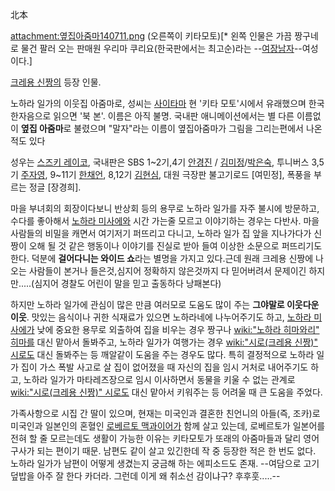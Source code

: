 北本

attachment:옆집아줌마140711.png
(오른쪽이 키타모토)[* 왼쪽 인물은 가끔 짱구네로 물건 팔러 오는 판매원 우리마 쿠리요(한국판에서는 최고순)라는 --[[여장남자]]--여성이다.]

[[크레용 신짱]]의 등장 인물. 

노하라 일가의 이웃집 아줌마로, 성씨는 [[사이타마]] 현 '키타 모토'시에서 유래했으며 한국 한자음으로 읽으면 '북 본'. 이름은 아직 불명. 국내판 애니메이션에서는 별 다른 이름없이 '''옆집 아줌마'''로 불렸으며 "말자"라는 이름이 옆집아줌마가 그림을 그리는편에서 나온적도 있다

성우는 [[스즈키 레이코]], 국내판은 SBS 1~2기,4기 [[안경진]] / [[김미정]]/[[박은숙]], 투니버스 3,5기 [[주자영]], 9~11기 [[한채언]], 8,12기 [[김현심]], 대원 극장판 불고기로드 [여민정], 폭풍을 부르는 정글 [장경희].

마을 부녀회의 회장이다보니 반상회 등의 용무로 노하라 일가를 자주 불시에 방문하고, 수다를 좋아해서 [[노하라 미사에]]와 시간 가는줄 모르고 이야기하는 경우는 다반사. 마을 사람들의 비밀을 캐면서 여기저기 퍼뜨리고 다니고, 노하라 일가 집 앞을 지나가다가 신짱이 오해 될 것 같은 행동이나 이야기를 진실로 받아 들여 이상한 소문으로 퍼뜨리기도 한다. 덕분에 '''걸어다니는 와이드 쇼'''라는 별명을 가지고 있다.근데 원래 크레용 신짱에 나오는 사람들이 본거나 들은것,심지어 정확하지 않은것까지 다 믿어버려서 문제이긴 하지만.....(심지어 경찰도 어린이 말을 믿고 출동하다 낭패본다)

하지만 노하라 일가에 관심이 많은 만큼 여러모로 도움도 많이 주는 '''그야말로 이웃다운 이웃'''. 맛있는 음식이나 귀한 식재료가 있으면 노하라네에 나누어주기도 하고, [[노하라 미사에]]가 낮에 중요한 용무로 외출하여 집을 비우는 경우 짱구나 [[wiki:"노하라 히마와리" 히마]]를 대신 맡아서 돌봐주고, 노하라 일가가 여행가는 경우 [[wiki:"시로(크레용 신짱)" 시로]]도 대신 돌봐주는 등 깨알같이 도움을 주는 경우도 많다. 특히 결정적으로 노하라 일가 집이 가스 폭발 사고로 살 집이 없어졌을 때 자신의 집을 임시 거처로 내어주기도 하고, 노하라 일가가 마타레즈장으로 임시 이사하면서 동물을 키울 수 없는 관계로 [[wiki:"시로(크레용 신짱)" 시로]]도 대신 맡아서 키워주는 등 어려울 때 큰 도움을 주었다.

가족사항으로 시집 간 딸이 있으며, 현재는 미국인과 결혼한 친언니의 아들(즉, 조카)로 미국인과 일본인의 혼혈인 [[로베르토 맥과이어]]가 함께 살고 있는데, 로베르토가 일본어를 전혀 할 줄 모르는데도 생활이 가능한 이유는 키타모토가 또래의 아줌마들과 달리 영어 구사가 되는 편이기 때문. 남편도 같이 살고 있긴한데 작 중 등장한 적은 한 번도 없다. 노하라 일가가 남편이 어떻게 생겼는지 궁금해 하는 에피소드도 존재.
--여담으로 고기덮밥을 아주 잘 한다 카더라. 그런데 이게 왜 취소선 감이냐구? 후후훗.....--
